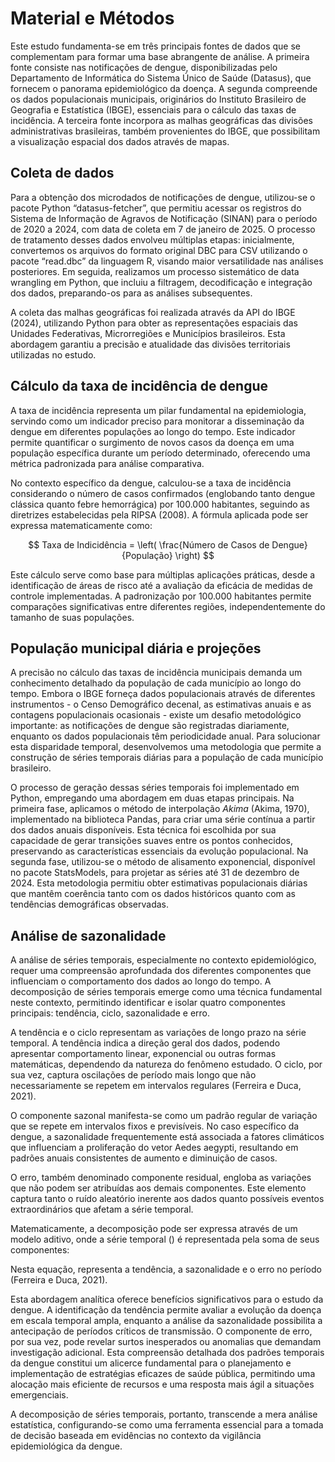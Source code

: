 # Material e Métodos

Este estudo fundamenta-se em três principais fontes de dados que se complementam para formar uma base abrangente de análise. A primeira fonte consiste nas notificações de dengue, disponibilizadas pelo Departamento de Informática do Sistema Único de Saúde (Datasus), que fornecem o panorama epidemiológico da doença. A segunda compreende os dados populacionais municipais, originários do Instituto Brasileiro de Geografia e Estatística (IBGE), essenciais para o cálculo das taxas de incidência. A terceira fonte incorpora as malhas geográficas das divisões administrativas brasileiras, também provenientes do IBGE, que possibilitam a visualização espacial dos dados através de mapas.

## Coleta de dados

Para a obtenção dos microdados de notificações de dengue, utilizou-se o pacote Python "datasus-fetcher", que permitiu acessar os registros do Sistema de Informação de Agravos de Notificação (SINAN) para o período de 2020 a 2024, com data de coleta em 7 de janeiro de 2025. O processo de tratamento desses dados envolveu múltiplas etapas: inicialmente, convertemos os arquivos do formato original DBC para CSV utilizando o pacote "read.dbc" da linguagem R, visando maior versatilidade nas análises posteriores. Em seguida, realizamos um processo sistemático de data wrangling em Python, que incluiu a filtragem, decodificação e integração dos dados, preparando-os para as análises subsequentes.

A coleta das malhas geográficas foi realizada através da API do IBGE (2024), utilizando Python para obter as representações espaciais das Unidades Federativas, Microrregiões e Municípios brasileiros. Esta abordagem garantiu a precisão e atualidade das divisões territoriais utilizadas no estudo.

## Cálculo da taxa de incidência de dengue

A taxa de incidência representa um pilar fundamental na epidemiologia, servindo como um indicador preciso para monitorar a disseminação da dengue em diferentes populações ao longo do tempo. Este indicador permite quantificar o surgimento de novos casos da doença em uma população específica durante um período determinado, oferecendo uma métrica padronizada para análise comparativa.

No contexto específico da dengue, calculou-se a taxa de incidência considerando o número de casos confirmados (englobando tanto dengue clássica quanto febre hemorrágica) por 100.000 habitantes, seguindo as diretrizes estabelecidas pela RIPSA (2008). A fórmula aplicada pode ser expressa matematicamente como:

$$
Taxa de Indicidência = \left( \frac{Número de Casos de Dengue}{População} \right)
$$

Este cálculo serve como base para múltiplas aplicações práticas, desde a identificação de áreas de risco até a avaliação da eficácia de medidas de controle implementadas. A padronização por 100.000 habitantes permite comparações significativas entre diferentes regiões, independentemente do tamanho de suas populações.

## População municipal diária e projeções

A precisão no cálculo das taxas de incidência municipais demanda um conhecimento detalhado da população de cada município ao longo do tempo. Embora o IBGE forneça dados populacionais através de diferentes instrumentos - o Censo Demográfico decenal, as estimativas anuais e as contagens populacionais ocasionais - existe um desafio metodológico importante: as notificações de dengue são registradas diariamente, enquanto os dados populacionais têm periodicidade anual. Para solucionar esta disparidade temporal, desenvolvemos uma metodologia que permite a construção de séries temporais diárias para a população de cada município brasileiro.

O processo de geração dessas séries temporais foi implementado em Python, empregando uma abordagem em duas etapas principais. Na primeira fase, aplicamos o método de interpolação *Akima* (Akima, 1970), implementado na biblioteca Pandas, para criar uma série contínua a partir dos dados anuais disponíveis. Esta técnica foi escolhida por sua capacidade de gerar transições suaves entre os pontos conhecidos, preservando as características essenciais da evolução populacional. Na segunda fase, utilizou-se o método de alisamento exponencial, disponível no pacote StatsModels, para projetar as séries até 31 de dezembro de 2024. Esta metodologia permitiu obter estimativas populacionais diárias que mantêm coerência tanto com os dados históricos quanto com as tendências demográficas observadas.

## Análise de sazonalidade

A análise de séries temporais, especialmente no contexto epidemiológico, requer uma compreensão aprofundada dos diferentes componentes que influenciam o comportamento dos dados ao longo do tempo. A decomposição de séries temporais emerge como uma técnica fundamental neste contexto, permitindo identificar e isolar quatro componentes principais: tendência, ciclo, sazonalidade e erro.

A tendência e o ciclo representam as variações de longo prazo na série temporal. A tendência indica a direção geral dos dados, podendo apresentar comportamento linear, exponencial ou outras formas matemáticas, dependendo da natureza do fenômeno estudado. O ciclo, por sua vez, captura oscilações de período mais longo que não necessariamente se repetem em intervalos regulares (Ferreira e Duca, 2021).

O componente sazonal manifesta-se como um padrão regular de variação que se repete em intervalos fixos e previsíveis. No caso específico da dengue, a sazonalidade frequentemente está associada a fatores climáticos que influenciam a proliferação do vetor Aedes aegypti, resultando em padrões anuais consistentes de aumento e diminuição de casos.

O erro, também denominado componente residual, engloba as variações que não podem ser atribuídas aos demais componentes. Este elemento captura tanto o ruído aleatório inerente aos dados quanto possíveis eventos extraordinários que afetam a série temporal.

Matematicamente, a decomposição pode ser expressa através de um modelo aditivo, onde a série temporal () é representada pela soma de seus componentes:

Nesta equação, representa a tendência, a sazonalidade e o erro no período (Ferreira e Duca, 2021).

Esta abordagem analítica oferece benefícios significativos para o estudo da dengue. A identificação da tendência permite avaliar a evolução da doença em escala temporal ampla, enquanto a análise da sazonalidade possibilita a antecipação de períodos críticos de transmissão. O componente de erro, por sua vez, pode revelar surtos inesperados ou anomalias que demandam investigação adicional. Esta compreensão detalhada dos padrões temporais da dengue constitui um alicerce fundamental para o planejamento e implementação de estratégias eficazes de saúde pública, permitindo uma alocação mais eficiente de recursos e uma resposta mais ágil a situações emergenciais.

A decomposição de séries temporais, portanto, transcende a mera análise estatística, configurando-se como uma ferramenta essencial para a tomada de decisão baseada em evidências no contexto da vigilância epidemiológica da dengue.
